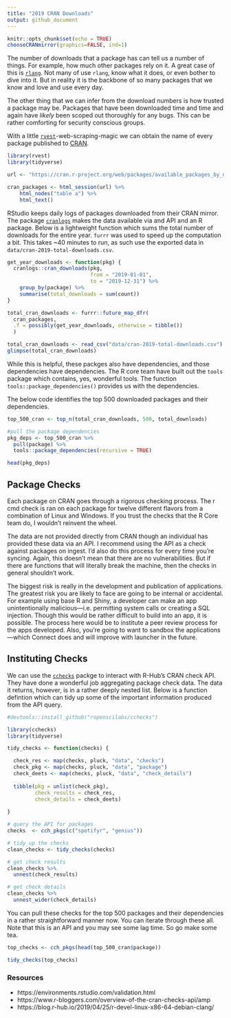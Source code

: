 ```yaml
---
title: "2019 CRAN Downloads"
output: github_document
---
```


```r
knitr::opts_chunk$set(echo = TRUE)
chooseCRANmirror(graphics=FALSE, ind=1)
```

The number of downloads that a package has can tell us a number of things. For example, how much other packages rely on it. A great case of this is [`rlang`](https://github.com/r-lib/rlang). Not many of use `rlang`, know what it does, or even bother to dive into it. But in reality it is the backbone of so many packages that we know and love and use every day. 

The other thing that we can infer from the download numbers is how trusted a package may be. Packages that have been downloaded time and time and again have _likely_ been scoped out thoroughly for any bugs. This can be rather comforting for security conscious groups.

With a little [`rvest`](https://github.com/tidyverse/rvest)-web-scraping-magic we can obtain the name of every package published to [CRAN](https://cran.r-project.org/). 

```r
library(rvest)
library(tidyverse)

url <- "https://cran.r-project.org/web/packages/available_packages_by_name.html"

cran_packages <- html_session(url) %>% 
    html_nodes("table a") %>% 
    html_text()
```

RStudio keeps daily logs of packages downloaded from their CRAN mirror. The package [`cranlogs`](https://r-hub.github.io/cranlogs) makes the data available via and API and an R package. Below is a lightweight function which sums the total number of downloads for the entire year. `furrr` was used to speed up the computation a bit. This takes ~40 minutes to run, as such use the exported data in `data/cran-2019-total-downloads.csv`. 

```r
get_year_downloads <- function(pkg) {
  cranlogs::cran_downloads(pkg, 
                           from = "2019-01-01",
                           to = "2019-12-31") %>% 
    group_by(package) %>% 
    summarise(total_downloads = sum(count))
}

total_cran_downloads <- furrr::future_map_dfr(
  cran_packages, 
  .f = possibly(get_year_downloads, otherwise = tibble())
  )
```


```r
total_cran_downloads <- read_csv("data/cran-2019-total-downloads.csv")
glimpse(total_cran_downloads)
```

While this is helpful, these packges also have dependencies, and those dependencies have dependencies. The R core team have built out the `tools` package which contains, yes, wonderful tools. The function `tools::package_dependencies()` provides us with the dependencies.

The below code identifies the top 500 downloaded packages and their dependencies.

```r
top_500_cran <- top_n(total_cran_downloads, 500, total_downloads)

#pull the package dependencies
pkg_deps <- top_500_cran %>%
  pull(package) %>%
  tools::package_dependencies(recursive = TRUE)
```


```r
head(pkg_deps)
```


## Package Checks

Each package on CRAN goes through a rigorous checking process. The r cmd check is ran on each package for twelve different flavors from a combination of Linux and Windows. If you trust the checks that the R Core team do, I wouldn’t reinvent the wheel. 

The data are not provided directly from CRAN though an individual has provided these data via an API. I recommend using the API as a check against packages on ingest. I’d also do this process for every time you’re syncing. Again, this doesn’t mean that there are no vulnerabilities. But if there are functions that will literally break the machine, then the checks in general shouldn’t work. 

The biggest risk is really in the development and publication of applications. The greatest risk you are likely to face are going to be internal or accidental. For example using base R and Shiny, a developer can make an app unintentionally malicious—i.e. permitting system calls or creating a SQL injection. Though this would be rather difficult to build into an app, it is possible. The process here would be to institute a peer review process for the apps developed. Also, you’re going to want to sandbox the applications—which Connect does and will improve with launcher in the future. 

## Instituting Checks 

We can use the [`cchecks`](https://github.com/ropenscilabs/cchecks) packge to interact with R-Hub's CRAN check API. They have done a wonderful job aggregating package check data. The data it returns, however, is in a rather deeply nested list. Below is a function defintion which can tidy up some of the important information produced from the API query. 

```r
#devtools::install_github("ropenscilabs/cchecks")

library(cchecks)
library(tidyverse)

tidy_checks <- function(checks) {

  check_res <- map(checks, pluck, "data", "checks")
  check_pkg <- map(checks, pluck, "data", "package")
  check_deets <- map(checks, pluck, "data", "check_details")
  
  tibble(pkg = unlist(check_pkg),
         check_results = check_res,
         check_details = check_deets)
  
}
```


```r
# query the API for packages
checks  <- cch_pkgs(c("spotifyr", "genius"))

# tidy up the checks
clean_checks <- tidy_checks(checks)

# get check results
clean_checks %>% 
  unnest(check_results)

# get check details
clean_checks %>% 
  unnest_wider(check_details)
```

You can pull these checks for the top 500 packages and their dependencies in a rather straightforward manner now. You can iterate through these all. Note that this is an API and you may see some lag time. So go make some tea. 

```r
top_checks <- cch_pkgs(head(top_500_cran$package))

tidy_checks(top_checks)
```



### Resources

- https://environments.rstudio.com/validation.html
- https://www.r-bloggers.com/overview-of-the-cran-checks-api/amp
- https://blog.r-hub.io/2019/04/25/r-devel-linux-x86-64-debian-clang/
